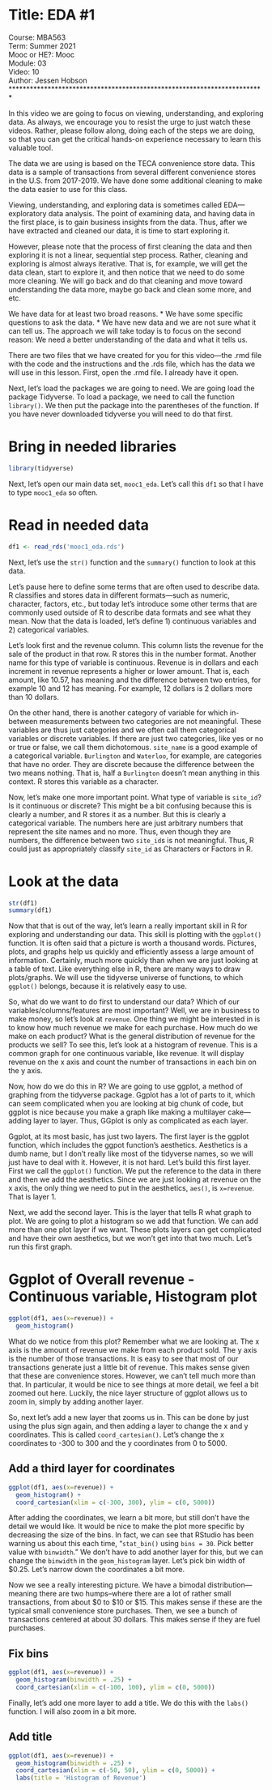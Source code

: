 # Title: EDA #1

Course: MBA563  
Term: Summer 2021  
Mooc or HE?: Mooc  
Module: 03  
Video: 10  
Author: Jessen Hobson  
************************************************************************

In this video we are going to focus on viewing, understanding, and exploring data.
As always, we encourage you to resist the urge to just watch these videos. Rather, please follow along, doing each of the steps we are doing, so that you can get the critical hands-on experience necessary to learn this valuable tool.

The data we are using is based on the TECA convenience store data. This data is a sample of transactions from several different convenience stores in the U.S. from 2017-2019. 
We have done some additional cleaning to make the data easier to use for this class. 

Viewing, understanding, and exploring data is sometimes called EDA—exploratory data analysis. The point of examining data, and having data in the first place, is to gain business insights from the data. Thus, after we have extracted and cleaned our data, it is time to start exploring it. 

However, please note that the process of first cleaning the data and then exploring it is not a linear, sequential step process. Rather, cleaning and exploring is almost always iterative. That is, for example, we will get the data clean, start to explore it, and then notice that we need to do some more cleaning. We will go back and do that cleaning and move toward understanding the data more, maybe go back and clean some more, and etc.

We have data for at least two broad reasons. 
* We have some specific questions to ask the data.
* We have new data and we are not sure what it can tell us.
The approach we will take today is to focus on the second reason: We need a better understanding of the data and what it tells us. 

There are two files that we have created for you for this video—the .rmd file with the code and the instructions and the .rds file, which has the data we will use in this lesson. First, open the .rmd file. I already have it open.

Next, let’s load the packages we are going to need. We are going load the package Tidyverse. To load a package, we need to call the function `library()`. We then put the package into the parentheses of the function. If you have never downloaded tidyverse you will need to do that first. 

# Bring in needed libraries
```{r}
library(tidyverse)
```

Next, let’s open our main data set, `mooc1_eda`. Let’s call this `df1` so that I have to type `mooc1_eda` so often.

# Read in needed data
```{r}
df1 <- read_rds('mooc1_eda.rds')
```

Next, let’s use the `str()` function and the `summary()` function to look at this data. 

Let’s pause here to define some terms that are often used to describe data. R classifies and stores data in different formats—such as numeric, character, factors, etc., but today let’s introduce some other terms that are commonly used outside of R to describe data formats and see what they mean. Now that the data is loaded, let’s define 1) continuous variables and 2) categorical variables. 

Let’s look first and the revenue column. This column lists the revenue for the sale of the product in that row. R stores this in the number format. Another name for this type of variable is continuous. Revenue is in dollars and each increment in revenue represents a higher or lower amount. That is, each amount, like 10.57, has meaning and the difference between two entries, for example 10 and 12 has meaning. For example, 12 dollars is 2 dollars more than 10 dollars. 

On the other hand, there is another category of variable for which in-between measurements between two categories are not meaningful. These variables are thus just categories and we often call them categorical variables or discrete variables. If there are just two categories, like yes or no or true or false, we call them dichotomous. `site_name` is a good example of a categorical variable. `Burlington` and `Waterloo`, for example, are categories that have no order. They are discrete because the difference between the two means nothing. That is, half a `Burlington` doesn’t mean anything in this context. R stores this variable as a character.

Now, let’s make one more important point. What type of variable is `site_id`? Is it continuous or discrete? This might be a bit confusing because this is clearly a number, and R stores it as a number. But this is clearly a categorical variable. The numbers here are just arbitrary numbers that represent the site names and no more. Thus, even though they are numbers, the difference between two `site_id`s is not meaningful. Thus, R could just as appropriately classify `site_id` as Characters or Factors in R.

# Look at the data
```{r}
str(df1)
summary(df1)
```

Now that that is out of the way, let’s learn a really important skill in R for exploring and understanding our data. This skill is plotting with the `ggplot()` function. It is often said that a picture is worth a thousand words. Pictures, plots, and graphs help us quickly and efficiently assess a large amount of information. Certainly, much more quickly than when we are just looking at a table of text. Like everything else in R, there are many ways to draw plots/graphs. We will use the tidyverse universe of functions, to which `ggplot()` belongs, because it is relatively easy to use. 

So, what do we want to do first to understand our data? Which of our variables/columns/features are most important? Well, we are in business to make money, so let’s look at `revenue`. One thing we might be interested in is to know how much revenue we make for each purchase. How much do we make on each product? What is the general distribution of revenue for the products we sell? To see this, let’s look at a histogram of revenue. This is a common graph for one continuous variable, like revenue. It will display revenue on the x axis and count the number of transactions in each bin on the y axis. 

Now, how do we do this in R? We are going to use ggplot, a method of graphing from the tidyverse package. Ggplot has a lot of parts to it, which can seem complicated when you are looking at big chunk of code, but ggplot is nice because you make a graph like making a multilayer cake—adding layer to layer. Thus, GGplot is only as complicated as each layer.

Ggplot, at its most basic, has just two layers. The first layer is the ggplot function, which includes the ggpot function’s aesthetics. Aesthetics is a dumb name, but I don’t really like most of the tidyverse names, so we will just have to deal with it. However, it is not hard. Let’s build this first layer. First we call the `ggplot()` function. We put the reference to the data in there and then we add the aesthetics. Since we are just looking at revenue on the x axis, the only thing we need to put in the aesthetics, `aes()`, is `x=revenue`. That is layer 1.

Next, we add the second layer. This is the layer that tells R what graph to plot. We are going to plot a histogram so we add that function. We can add more than one plot layer if we want. These plots layers can get complicated and have their own aesthetics, but we won’t get into that two much. Let’s run this first graph. 

# Ggplot of Overall revenue - Continuous variable, Histogram plot
```{r}
ggplot(df1, aes(x=revenue)) + 
  geom_histogram()
```

What do we notice from this plot? Remember what we are looking at. The x axis is the amount of revenue we make from each product sold. The y axis is the number of those transactions. It is easy to see that most of our transactions generate just a little bit of revenue. This makes sense given that these are convenience stores. However, we can’t tell much more than that. In particular, it would be nice to see things at more detail, we feel a bit zoomed out here. Luckily, the nice layer structure of ggplot allows us to zoom in, simply by adding another layer. 

So, next let’s add a new layer that zooms us in. This can be done by just using the plus sign again, and then adding a layer to change the x and y coordinates. This is called `coord_cartesian()`. Let’s change the x coordinates to -300 to 300 and the y coordinates from 0 to 5000.

## Add a third layer for coordinates
```{r}
ggplot(df1, aes(x=revenue)) + 
  geom_histogram() +
  coord_cartesian(xlim = c(-300, 300), ylim = c(0, 5000))
```

After adding the coordinates, we learn a bit more, but still don’t have the detail we would like. It would be nice to make the plot more specific by decreasing the size of the bins. In fact, we can see that RStudio has been warning us about this each time, “`stat_bin()` using `bins = 30`. Pick better value with `binwidth`.” We don’t have to add another layer for this, but we can change the `binwidth` in the `geom_histogram` layer.  Let’s pick bin width of $0.25. Let’s narrow down the coordinates a bit more. 

Now we see a really interesting picture. We have a bimodal distribution—meaning there are two humps--where there are a lot of rather small transactions, from about $0 to $10 or $15. This makes sense if these are the typical small convenience store purchases. Then, we see a bunch of transactions centered at about 30 dollars. This makes sense if they are fuel purchases.

## Fix bins
```{r}
ggplot(df1, aes(x=revenue)) + 
  geom_histogram(binwidth = .25) +
  coord_cartesian(xlim = c(-100, 100), ylim = c(0, 5000))
```

Finally, let’s add one more layer to add a title. We do this with the `labs()` function. I will also zoom in a bit more. 

## Add title
```{r}
ggplot(df1, aes(x=revenue)) + 
  geom_histogram(binwidth = .25) +
  coord_cartesian(xlim = c(-50, 50), ylim = c(0, 5000)) +
  labs(title = 'Histogram of Revenue')
```
